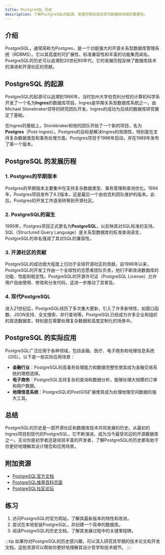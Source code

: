 ```yaml
---
title: PostgreSQL 历史
description: 了解PostgreSQL的起源、发展历程及其在现代数据库领域的重要性。
---
```


## 介绍

PostgreSQL，通常简称为Postgres，是一个功能强大的开源关系型数据库管理系统（RDBMS）。它以其高度的可扩展性、标准兼容性和丰富的功能集而闻名。PostgreSQL的历史可以追溯到20世纪80年代，它的发展历程反映了数据库技术的演进和开源社区的贡献。

## PostgreSQL 的起源

PostgreSQL的起源可以追溯到1986年，当时加州大学伯克利分校的计算机科学系开发了一个名为**Ingres**的数据库项目。Ingres是早期关系型数据库系统之一，由Michael Stonebraker领导的研究团队开发。Ingres的成功为后续的数据库研究奠定了基础。

在Ingres的基础上，Stonebraker和他的团队开始了一个新的项目，名为**Postgres**（Post-Ingres）。Postgres的目标是解决Ingres的局限性，特别是在支持复杂数据类型和事务处理方面。Postgres项目于1986年启动，并在1989年发布了第一个版本。

## PostgreSQL 的发展历程

### 1. Postgres的早期版本

Postgres的早期版本主要集中在支持复杂数据类型、事务管理和查询优化。1994年，Postgres项目发布了4.2版本，这是最后一个由伯克利团队维护的版本。此后，Postgres的开发工作逐渐转移到开源社区。

### 2. PostgreSQL的诞生

1995年，Postgres项目正式更名为**PostgreSQL**，以反映其对SQL标准的支持。SQL（Structured Query Language）是关系型数据库的标准查询语言，PostgreSQL的命名强调了其对SQL的兼容性。

### 3. 开源社区的贡献

PostgreSQL的成功很大程度上归功于全球开源社区的贡献。自1996年以来，PostgreSQL的开发工作由一个全球性的志愿者团队负责，他们不断改进数据库的功能、性能和稳定性。PostgreSQL的开源许可证（PostgreSQL License）允许用户自由使用、修改和分发代码，这进一步推动了其普及。

### 4. 现代PostgreSQL

进入21世纪后，PostgreSQL经历了多次重大更新，引入了许多新特性，如窗口函数、JSON支持、全文搜索、并行查询等。PostgreSQL已经成为许多企业和组织的首选数据库，特别是在需要处理复杂数据和高度定制化的场景中。

## PostgreSQL 的实际应用

PostgreSQL广泛应用于各种领域，包括金融、医疗、电子商务和地理信息系统（GIS）。以下是一些实际应用场景：

- **金融行业**：PostgreSQL的高事务处理能力和数据完整性使其成为金融交易系统的理想选择。
- **电子商务**：PostgreSQL支持复杂的查询和数据分析，能够处理大规模的订单和用户数据。
- **地理信息系统**：PostgreSQL的PostGIS扩展使其成为处理地理空间数据的强大工具。

## 总结

PostgreSQL的历史是一部开源社区和数据库技术共同发展的历史。从最初的Ingres项目到现代的PostgreSQL，它不断演进，成为当今最受欢迎的开源数据库之一。无论你是初学者还是经验丰富的开发者，了解PostgreSQL的历史都有助于你更好地理解其设计理念和应用场景。

## 附加资源

- [PostgreSQL官方文档](https://www.postgresql.org/docs/)
- [PostgreSQL维基百科页面](https://en.wikipedia.org/wiki/PostgreSQL)
- [PostgreSQL社区论坛](https://www.postgresql.org/community/)

## 练习

1. 访问PostgreSQL的官方网站，了解其最新版本的特性和改进。
2. 尝试在本地安装PostgreSQL，并创建一个简单的数据库。
3. 阅读PostgreSQL的历史文档，了解其发展过程中的关键里程碑。

:::tip
如果你对PostgreSQL的历史感兴趣，可以深入研究其早期的技术论文和开发文档，这些资源可以帮助你更好地理解其设计哲学和技术细节。
:::